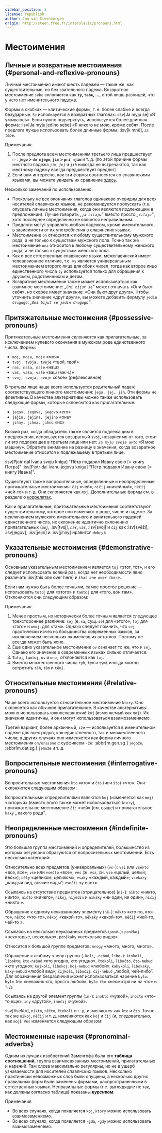 ```yaml
---
sidebar_position: 3
license: republish
author: Jan van Steenbergen
origin: http://steen.free.fr/interslavic/pronouns.html
---
```



# Местоимения

## Личные и возвратные местоимения \{#personal-and-reflexive-pronouns}

Личные местоимения имеют шесть падежей — такие же, как существительные, но без звательного падежа. Возвратное местоимение `sebe` склоняется как **`ty`, `tebe`,  ...**, с той лишь разницей, что у него нет именительного падежа.

Формы в скобках — клитические формы, т. е. более слабые и всегда безударные. `Se` используется в возвратных глаголах: :isv[Ja myju se] «Я умываюсь». Если нужно подчеркнуть, используется более длинная форма: :isv[Ja myju jedino sebe] «Я никого не мою, кроме себя». После предлога лучше использовать более длинные формы: :isv[k mně], _`za tebe`_.

<PersonalAndReflexivePronouns />

Примечания:

1. После предлога всем местоимениям третьего лица предшествует `n-`: **`jego` > `do njego`**; **`jim` > `pri njim`** и т. д. (по этой причине формы местного падежа _`jim`_, _`jej`_ и _`jih`_ никогда не встречаются, так как местному падежу всегда предшествует предлог)
2. Если вам интересно, как эти формы соотносятся со славянскими языками, вы можете увидеть их сравнение [здесь][1].

Несколько замечаний по использованию:

- Поскольку не все окончания глаголов одинаково очевидны для всех носителей славянских языков, не рекомендуется пропускать (т.е. опускать личные местоимения, когда они являются подлежащим в предложении). Лучше говорить _„`ja čitaju`”_ вместо просто _„`čitaju`”_, хотя последнее определенно не является неправильным.
- Предлоги могут управлять любым падежом, кроме именительного, в зависимости от их употребления в славянских языках.
- Местоимение `on` относится к любому существительному мужского рода, а не только к существам мужского пола. Точно так же местоимение `ona` относится к любому существительному женского рода, а не только к существам женского пола.
- Как и все естественные славянские языки, межславянский имеет телевизионное отличие, т.е. `vy` является универсальным местоимением второго лица для обоих чисел, тогда как второе лицо единственного числа `ty` используется только для обращения к друзьям, родственникам и детям.
- Возвратное местоимение также может использоваться как взаимное местоимение: _„`Oni bijut se`”_ может означать «Они бьют себя», но скорее имеет значение: «Они бьют друг друга». Чтобы уточнить значение «друг друга», вы можете добавить формулу `jedin drugogo`: _„`Oni bijut se jedin drugogo`”_.

## Притяжательные местоимения \{#possessive-pronouns}

Притяжательные местоимения склоняются как прилагательные, за исключением нулевого окончания в мужском роде единственного числа. Формы:

- `moj, moja, moje` «моя»
- `tvoj, tvoja, tvoje` «твой, твой»
- `naš, naša, naše` «наш»
- `vaš, vaša, vaše` «ваш (мн.ч.)»
- `svoj, svoja, svoje` «свое» (рефлексивное)

В третьем лице чаще всего используется родительный падеж соответствующего личного местоимения: `jego, jej, jih`. Эти формы не флективны. В качестве альтернативы можно также использовать следующие формы, которые склоняются как прилагательные:

- `jegov, jegova, jegovo` «его»
- `jejin, jejina, jejino` «она»
- `jihny, jihna, jihno` «их»

Всякий раз, когда обладатель также является подлежащим в предложении, используется возвратный `svoj`, независимо от того, стоит ли это подлежащее в третьем лице или нет: _`Ja myju svoje avto`_ «Я мою машину». Обратите внимание на разницу в значении, когда возвратное местоимение относится к подлежащему в третьем лице:

:isv[Pjotr dal Ivanu svoju knigu] "Пётр подарил Ивану свою \[= книгу Петра]"
:isv[Pjotr dal Ivanu jegovu knigu] "Пётр подарил Ивану свою \[= книгу Ивана]".

Существуют также вопросительные, определенные и неопределенные притяжательные местоимения: `čij` «чей», `ničij` «ничейный», `něčij` «чей-то» и т. д. Они склоняются как `moj`. Дополнительные формы см. в разделе о [коррелятах][2].

Как и прилагательные, притяжательные местоимения соответствуют существительному, которое они изменяют в роде, числе и падеже. За исключением мужского именительного и винительного падежей единственного числа, их склонение идентично склонению прилагательных (_`moj`_, :isv[tvoj], _`naš`_, _`vaš`_, :isv[svoj] и _`čij`_ как :isv[svěži]; :isv[jegov], :isv[jejin]  и :isv[jihny] нравится _`dobry`_):

<MojPronouns />

## Указательные местоимения \{#demonstrative-pronouns}

Основным указательным местоимением является `toj` «этот, тот», и его следует использовать всякий раз, когда нет необходимости явно различать :isv[this one over here] и _`that one over there`_.

Если нам нужно быть более точными, самое простое решение — использовать `tutoj` для «этого» и `tamtoj` для «того, вон там». Отклоняются они следующим образом:

<TojPronouns />

Примечания:

1. Менее простым, но исторически более точным является следующее трехстороннее различие: `sej` (е. `sa`, сущ. `se`) для «этого», `toj` для «того» и `onoj`. для «там». Однако следует помнить, что `sej` практически исчез из большинства современных языков, за исключением нескольких окаменевших остатков. Поэтому не всегда может быть ясно.
2. Еще одно указательное местоимение `ov` означает то же, что и `sej`. Однако его значение в современных языках сильно отличается.
3. `Tutoj`, `tamtoj`, `ov`  и `onoj` отклоняются как `toj`.
4. Вместо множественного числа `tyh`, `tym`  и `tymi` иногда можно встретить `těh`, `těm`  и `těmi`.

## Относительные местоимения \{#relative-pronouns}

Чаще всего используется относительное местоимение `ktory`. Оно склоняется как обычное прилагательное. В качестве альтернативы можно использовать южнославянский `koj` (изменяемый как `moj`). Их значения идентичны, и они могут использоваться взаимозаменяемо.

Третий вариант, более архаичный, `iže` — используется в именительном падеже для всех родов, как единственного, так и множественного числа; в других случаях оно изменяется как форма личного местоимения `on/ona/ono` с суффиксом `-že`: :abbr[m.gen.sg.] `jegože`, :abbr[m.dat.sg.] `jemuže`  и т. д.

## Вопросительные местоимения \{#interrogative-pronouns}

Вопросительные местоимения `kto` «кто» и `čto` (или `što`) «что». Они склоняются следующим образом:

<KtoPronouns />

Вопросительными определителями являются `koj` (изменяется как `moj`) «который» (вместо этого также может использоваться `ktory`), притяжательное местоимение `čij` «чей» (см. выше) и прилагательное `kaky` „ какого рода".

## Неопределенные местоимения \{#indefinite-pronouns}

Это большая группа местоимений и определителей, большинство из которых регулярно образуются от вопросительных местоимений. Есть несколько категорий:

Относительно всех предметов (универсальных) (`vs-`): `vsi` или `vsekto` «все, все», `vse` или `vsečto` «все»; `ves` (ж. `vsa`, сн. `vse` «целый, целый; весь»); `cěly` «целиком, целиком»; `vsaky` «каждый, каждый»; `vsekaky` „каждый вид, всякие виды”; `vsečij` «у всех».

Ссылаясь на отсутствие предметов (отрицательное) (`ni-`): `nikto` «никто, никто», `ničto` «ничего», `nikoj`, `nijedin`  и `nikaky` «ни один, ни один», `ničij` «никто ».

Обращение к одному неуказанному элементу (`ně-`): `někto` «кто-то, кто-то», `něčto` «что-то», `někoj` «какой-то», `někaky` «какой-то», `něčij` «чей-то, чей-то ».

Ссылаясь на несколько неуказанных предметов (`poně–`): `poněkoj` «некоторые, несколько», `poněkaky` «несколько видов».

Относится к большой группе предметов: `mnogy` «много, много, много».

Обращение к любому члену группы (`-koli`, `-nebud`, `libo-`): `ktokoli`, `libokto`, `kto-nebud`  «кто угодно, кто угодно», `čtokoli`, `libočto`, `čto-nebud`  «кто угодно»; `kojkoli`, `libokoj`, `koj-nebud`  «любой», `kakykoli`, `libokaky`, `kaky-nebud`  «любой вид»; `čijkoli`, `libočij`, `čij-nebud`  „любой, чей-либо”. Для обозначения безразличия может использоваться наречие `bylo`: `bylo kto` «неважно кто, просто любой», `bylo čto` «несмотря ни на что» и т. д.

Ссылаясь на другой элемент группы (`in-`): `inokto` «чужой», `inočto` «что-то еще», `iny` «другой», `inočij` «чужой».

:isv[Vsekto], `nikto`, `něčto`, `čtokoli`  и т. д. изменяются как `kto` и `čto`. Точно так же `nikoj`, `něčij`  и т. д. изменяются как `koj` и `čij` (и, следовательно, как `moj`). `Ves` изменяется следующим образом:

<VesIsInflected />

## Местоименные наречия \{#pronominal-adverbs}

Одним из лучших изобретений Заменгофа была его **таблица соотношений**, группа взаимосвязанных местоимений, прилагательных и наречий. Там слова максимально регулярны, но не в ущерб узнаваемости для носителей славянских языков. Несколько практически невозможных слов были опущены, а несколько других правильных форм были заменены формами, распространенными в естественных языках. Неправильные формы (т.е. выглядящие не так, как должны согласно таблице) показаны _**курсивом**_.

<PronominalAdverbs />

Примечания:

- Во всех случаях, когда появляется `koj`, `ktory` можно использовать взаимозаменяемо.
- Во всех случаях, когда появляется `-gda`, `-gdy` можно использовать взаимозаменяемо.

[1]: http://steen.free.fr/interslavic/slavic_pronouns.html

[2]: \#pronominal_adverbs

